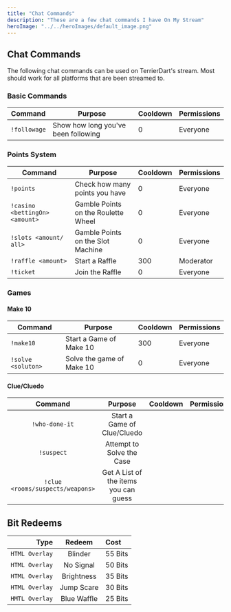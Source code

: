 ```yaml
---
title: "Chat Commands"
description: "These are a few chat commands I have On My Stream"
heroImage: "../../heroImages/default_image.png"
---
```


## Chat Commands

The following chat commands can be used on TerrierDart's stream. Most should work for all platforms that are been streamed to.


### Basic Commands
|Command|Purpose|Cooldown|Permissions|
|---|---|---|---|
|`!followage`|Show how long you've been following|0|Everyone|

### Points System
|Command|Purpose|Cooldown|Permissions|
|---|---|---|---|
|`!points`|Check how many points you have|0|Everyone|
|`!casino <bettingOn> <amount>`|Gamble Points on the Roulette Wheel|0|Everyone|
|`!slots <amount/ all>`|Gamble Points on the Slot Machine|0|Everyone|
|`!raffle <amount>`|Start a Raffle|300|Moderator|
|`!ticket`|Join the Raffle|0|Everyone|

### Games

#### Make 10
|Command|Purpose|Cooldown|Permissions|
|---|---|---|---|
|`!make10`|Start a Game of Make 10|300|Everyone|
|`!solve <soluton>`|Solve the game of Make 10|0|Everyone|

#### Clue/Cluedo
|Command|Purpose|Cooldown|Permissions|
|:---:|:---:|:---:|:---:|
|`!who-done-it`| Start a Game of Clue/Cluedo|
|`!suspect`|Attempt to Solve the Case|
|`!clue <rooms/suspects/weapons>`| Get A List of the items you can guess|

## Bit Redeems

|Type|Redeem|Cost|
|---:|:---:|:---|
|`HTML Overlay`|Blinder|55 Bits|
|`HTML Overlay`|No Signal|50 Bits|
|`HTML Overlay`|Brightness|35 Bits|
|`HTML Overlay`|Jump Scare|30 Bits|
|`HMTL Overlay`|Blue Waffle|25 Bits|
